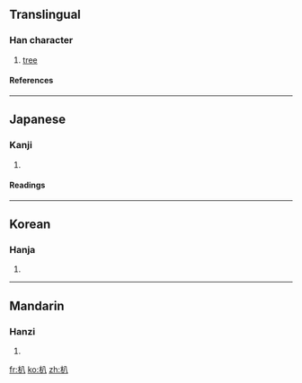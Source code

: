 ==Translingual==
===Han character===
{{Han char|rn=75|rad=木|as=02|sn=6|four=4890<sub>0</sub>|canj=木金 (DC)}}
# [[tree]]
====References====
{{Han ref|kx=0510.030|dkj=14427|hdz=21155.020|uh=6733|ud=26419|bh=C9F6|bd=51702}}

----
==Japanese==
===Kanji===
{{ja-kanji|grade=|rs=木02}}
# {{defn|Japanese}} 
====Readings====
{{ja-readings|on=[[はつ]] (hatsu), [[はっち]] (hatchi)|kun=[[えぶり]] (eburi)}}

----
==Korean==
===Hanja===
{{ko-hanja|hangeul=파|eumhun=|rv=pa|mr=p'a|y=pha}}
# {{defn|Korean}}

----
==Mandarin==
===Hanzi===
{{cmn-hanzi|pin=[[bā]] (ba1)|wg=pa<sup>1</sup>}}
# {{defn|Mandarin}}

[[fr:朳]]
[[ko:朳]]
[[zh:朳]]